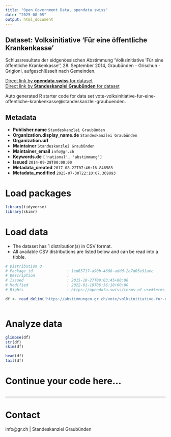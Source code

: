 ```yaml
---
title: "Open Government Data, opendata.swiss"
date: "2025-08-05"
output: html_document
---
```


## Dataset: Volksinitiative 'Für eine öffentliche Krankenkasse'

Schlussresultate der eidgenössischen Abstimmung 'Volksinitiative 'Für eine öffentliche Krankenkasse'', 28. September 2014, Graubünden - Grischun - Grigioni, aufgeschlüsselt nach Gemeinden.

[Direct link by **opendata.swiss** for dataset](https://opendata.swiss/de/dataset/volksinitiative-fur-eine-offentliche-krankenkasse)<br>
[Direct link by **Standeskanzlei Graubünden** for dataset](https://abstimmungen.gr.ch/vote/volksinitiative-fur-eine-offentliche-krankenkasse/data)

Auto generated R starter code for data set vote-volksinitiative-fur-eine-offentliche-krankenkasse@standeskanzlei-graubuenden.

## Metadata

- **Publisher.name** `Standeskanzlei Graubünden`
- **Organization.display_name.de** `Standeskanzlei Graubünden`
- **Organization.url** ``
- **Maintainer** `Standeskanzlei Graubünden`
- **Maintainer_email** `info@gr.ch`
- **Keywords.de** `['national', 'abstimmung']`
- **Issued** `2014-09-28T00:00:00`
- **Metadata_created** `2017-08-22T07:46:16.846583`
- **Metadata_modified** `2025-07-30T22:10:07.369093`


# Load packages

```r

library(tidyverse)
library(skimr)

```

# Load data

-   The dataset has 1 distribution(s) in CSV format.
-   All available CSV distributions are listed below and can be read into a tibble.

```r

# Distribution 0
# Package_id               : 1ed65717-a90b-4688-addd-2e7d05e91aec
# Description              : 
# Issued                   : 2015-10-27T09:03:45+00:00
# Modified                 : 2022-01-19T06:36:18+00:00
# Rights                   : https://opendata.swiss/terms-of-use#terms_by

df <- read_delim('https://abstimmungen.gr.ch/vote/volksinitiative-fur-eine-offentliche-krankenkasse/data-csv')



```

# Analyze data

```r

glimpse(df)
str(df)
skim(df)

head(df)
tail(df)

```

# Continue your code here...

```r

```

------------------------------------------------------------------------

# Contact

info@gr.ch | Standeskanzlei Graubünden
